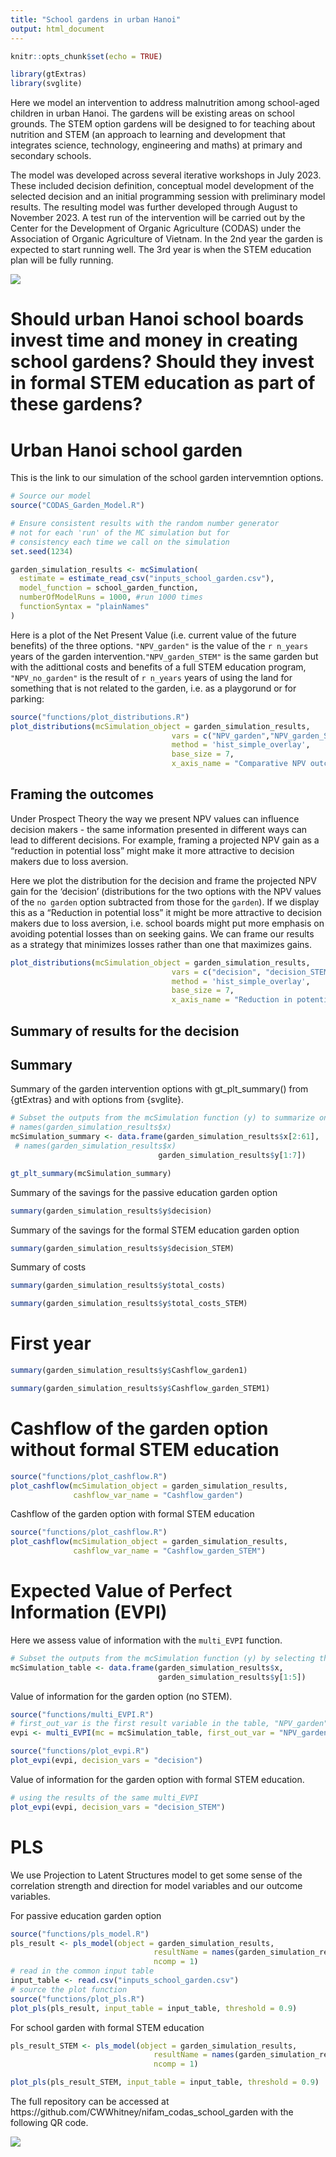 ```yaml
---
title: "School gardens in urban Hanoi"
output: html_document
---
```


```r
knitr::opts_chunk$set(echo = TRUE)

library(gtExtras)
library(svglite)
```

Here we model an intervention to address malnutrition among school-aged children in urban Hanoi. The gardens will be existing areas on school grounds. The STEM option gardens will be designed to for teaching about nutrition and STEM (an approach to learning and development that integrates science, technology, engineering and maths) at primary and secondary schools. 

The model was developed across several iterative workshops in July 2023. These included decision definition, conceptual model development of the selected decision and an initial programming session with preliminary model results. The resulting model was further developed through August to November 2023. A test run of the intervention will be carried out by the Center for the Development of Organic Agriculture (CODAS) under the Association of Organic Agriculture of Vietnam. In the 2nd year the garden is expected to start running well. The 3rd year is when the STEM education plan will be fully running.

![](figures/outline.png)

# Should urban Hanoi school boards invest time and money in creating school gardens? Should they invest in formal STEM education as part of these gardens?

# Urban Hanoi school garden 

This is the link to our simulation of the school garden intervemntion options.

```r
# Source our model
source("CODAS_Garden_Model.R")

# Ensure consistent results with the random number generator
# not for each 'run' of the MC simulation but for 
# consistency each time we call on the simulation 
set.seed(1234) 

garden_simulation_results <- mcSimulation(
  estimate = estimate_read_csv("inputs_school_garden.csv"),
  model_function = school_garden_function,
  numberOfModelRuns = 1000, #run 1000 times
  functionSyntax = "plainNames"
)

```

Here is a plot of the Net Present Value (i.e. current value of the future benefits) of the three options. `"NPV_garden"` is the value of the `r n_years` years of the garden intervention.`"NPV_garden_STEM"` is the same garden but with the adittional costs and benefits of a full STEM education program, `"NPV_no_garden"` is the result of `r n_years` years of using the land for something that is not related to the garden, i.e. as a playgorund or for parking: 

```r
source("functions/plot_distributions.R")
plot_distributions(mcSimulation_object = garden_simulation_results, 
                                    vars = c("NPV_garden","NPV_garden_STEM", "NPV_no_garden"),
                                    method = 'hist_simple_overlay', 
                                    base_size = 7, 
                                    x_axis_name = "Comparative NPV outcomes")
```

## Framing the outcomes

Under Prospect Theory the way we present NPV values can influence decision makers - the same information presented in different ways can lead to different decisions. For example, framing a projected NPV gain as a "reduction in potential loss" might make it more attractive to decision makers due to loss aversion.

Here we plot the distribution for the decision and frame the projected NPV gain for the 'decision' (distributions for the two options with the NPV values of the `no garden` option subtracted from those for the `garden`). If we display this as a "Reduction in potential loss" it might be more attractive to decision makers due to loss aversion, i.e. school boards might put more emphasis on avoiding potential losses than on seeking gains. We can frame our results as a strategy that minimizes losses rather than one that maximizes gains.

```r
plot_distributions(mcSimulation_object = garden_simulation_results, 
                                    vars = c("decision", "decision_STEM"),
                                    method = 'hist_simple_overlay', 
                                    base_size = 7,  
                                    x_axis_name = "Reduction in potential loss")

```

## Summary of results for the decision

## Summary

Summary of the garden intervention options with gt_plt_summary() from {gtExtras} and with options from {svglite}. 

```r
# Subset the outputs from the mcSimulation function (y) to summarize only on the variables that we want.
# names(garden_simulation_results$x)
mcSimulation_summary <- data.frame(garden_simulation_results$x[2:61],
 # names(garden_simulation_results$x)
                                 garden_simulation_results$y[1:7])

gt_plt_summary(mcSimulation_summary) 
```

Summary of the savings for the passive education garden option

```r
summary(garden_simulation_results$y$decision)
```

Summary of the savings for the formal STEM education garden option

```r
summary(garden_simulation_results$y$decision_STEM)
```


Summary of costs

```r
summary(garden_simulation_results$y$total_costs)
```

```r
summary(garden_simulation_results$y$total_costs_STEM)
```

# First year

```r
summary(garden_simulation_results$y$Cashflow_garden1)
```

```r
summary(garden_simulation_results$y$Cashflow_garden_STEM1)
```
# Cashflow of the garden option without formal STEM education

```r
source("functions/plot_cashflow.R")
plot_cashflow(mcSimulation_object = garden_simulation_results, 
              cashflow_var_name = "Cashflow_garden")

```
Cashflow of the garden option with formal STEM education

```r
source("functions/plot_cashflow.R")
plot_cashflow(mcSimulation_object = garden_simulation_results, 
              cashflow_var_name = "Cashflow_garden_STEM")
```

# Expected Value of Perfect Information (EVPI)

Here we assess value of information with the `multi_EVPI` function.

```r
# Subset the outputs from the mcSimulation function (y) by selecting the correct variables be sure to run the multi_EVPI only on the variables that we want. Find them with names(garden_simulation_results$y)
mcSimulation_table <- data.frame(garden_simulation_results$x, 
                                 garden_simulation_results$y[1:5])
```

Value of information for the garden option (no STEM).

```r
source("functions/multi_EVPI.R")
# first_out_var is the first result variable in the table, "NPV_garden" in our case.
evpi <- multi_EVPI(mc = mcSimulation_table, first_out_var = "NPV_garden")

source("functions/plot_evpi.R")
plot_evpi(evpi, decision_vars = "decision")
```
Value of information for the garden option with formal STEM education.

```r
# using the results of the same multi_EVPI
plot_evpi(evpi, decision_vars = "decision_STEM")
```

# PLS

We use Projection to Latent Structures model to get some sense of the correlation strength and direction for model variables and our outcome variables.

For passive education garden option

```r
source("functions/pls_model.R")
pls_result <- pls_model(object = garden_simulation_results,
                                resultName = names(garden_simulation_results$y)[1], # the "NPV_garden" 
                                ncomp = 1)
# read in the common input table
input_table <- read.csv("inputs_school_garden.csv")
# source the plot function
source("functions/plot_pls.R")
plot_pls(pls_result, input_table = input_table, threshold = 0.9)
```

For school garden with formal STEM education

```r
pls_result_STEM <- pls_model(object = garden_simulation_results,
                                resultName = names(garden_simulation_results$y)[2], # the "NPV_garden_STEM" 
                                ncomp = 1)

plot_pls(pls_result_STEM, input_table = input_table, threshold = 0.9)
```


The full repository can be accessed at https://github.com/CWWhitney/nifam_codas_school_garden with the following QR code.

<!-- The git create a qr -->
<!-- library(qrcode) -->
<!-- qrcode_gen('https://github.com/CWWhitney/kon_tum_homegardens') -->

![](figures/CODAS_School_garden_git.png)